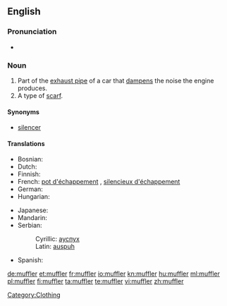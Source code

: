 ==English==

===Pronunciation===
* {{audio|en-us-muffler.ogg|Audio (US)}}

===Noun===
{{en-noun}}

# Part of the [[exhaust pipe]] of a car that [[dampen]]s the noise the engine produces.
# A type of [[scarf]].

====Synonyms====
* [[silencer]]

====Translations====
{{trans-top|part of exhaust pipe}}
* Bosnian: {{t-|bs|auspuh|m}}
* Dutch: {{t+|nl|knalpot|m}}
* Finnish: {{t-|fi|äänenvaimennin}}
* French: [[pot d'échappement]] {{m}}, [[silencieux d'échappement]] {{m}}
* German: {{t+|de|Schalldämpfer|m}}
* Hungarian: {{t+|hu|hangtompító}}
{{trans-mid}}
* Japanese: {{t-|ja|マフラー|tr=mafurā}}
* Mandarin: {{t|cmn|消音器|tr=chinese|sc=Hani}}
* Serbian:
*: Cyrillic: [[ауспух]] {{m}}
*: Latin: [[auspuh]] {{m}}
* Spanish: {{t-|es|silenciador|m}}
{{trans-bottom}}

{{trans-see|scarf}}

[[Category:Clothing]]

[[de:muffler]]
[[et:muffler]]
[[fr:muffler]]
[[io:muffler]]
[[kn:muffler]]
[[hu:muffler]]
[[ml:muffler]]
[[pl:muffler]]
[[fi:muffler]]
[[ta:muffler]]
[[te:muffler]]
[[vi:muffler]]
[[zh:muffler]]